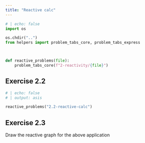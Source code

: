 ```yaml
---
title: "Reactive calc"
---
```


```python
# | echo: false
import os

os.chdir("..")
from helpers import problem_tabs_core, problem_tabs_express



def reactive_problems(file):
    problem_tabs_core(f"2-reactivity/{file}")


```

## Exercise 2.2

```python
# | echo: false
# | output: asis

reactive_problems("2.2-reactive-calc")
```

## Exercise 2.3

Draw the reactive graph for the above application